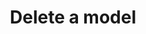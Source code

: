 ---
title: "Delete a model"
description: "Delete a model"
openapi: delete /api/v1/admin/models/delete
deprecated: false
version: "1.0"
---